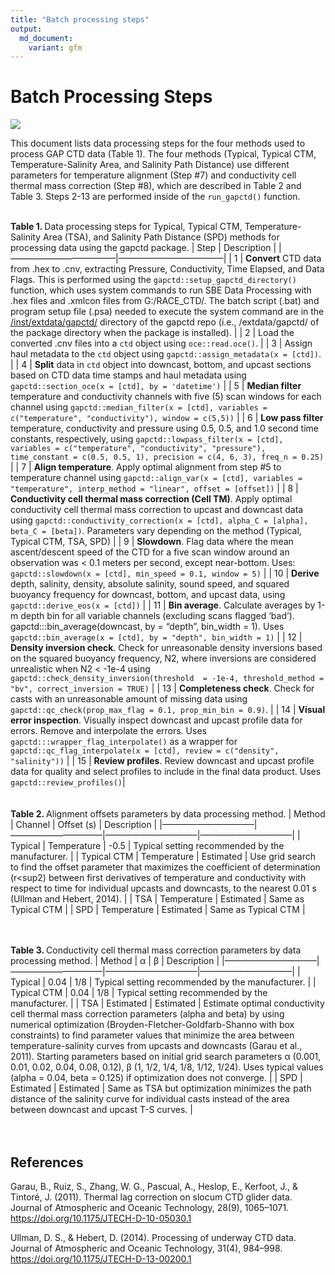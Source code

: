 ```yaml
---
title: "Batch processing steps"
output:
  md_document:
    variant: gfm
---
```


# Batch Processing Steps

![](/doc/assets/gapctd_workflow.png)


This document lists data processing steps for the four methods used to process GAP CTD data (Table 1). The four methods (Typical, Typical CTM, Temperature-Salinity Area, and Salinity Path Distance) use different parameters for temperature alignment (Step #7) and conductivity cell thermal mass correction (Step #8), which are described in Table 2 and Table 3. Steps 2-13 are performed inside of the `run_gapctd()` function. 
<br><br>

<b>Table 1. </b> Data processing steps for Typical, Typical CTM, Temperature-Salinity Area (TSA), and Salinity Path Distance (SPD) methods for processing data using the gapctd package.
| Step | Description |
|------------------------------------|------------------------------------|
| 1    | <b>Convert</b> CTD data from .hex to .cnv, extracting Pressure, Conductivity, Time Elapsed, and Data Flags. This is performed using the `gapctd::setup_gapctd_directory()` function, which uses system commands to run SBE Data Processing with .hex files and .xmlcon files from G:/RACE_CTD/. The batch script (.bat) and program setup file (.psa) needed to execute the system command are in the [/inst/extdata/gapctd/](/inst/extdata/gapctd/) directory of the gapctd repo (i.e., /extdata/gapctd/ of the package directory when the package is installed). |
| 2    | Load the converted .cnv files into a `ctd` object using `oce::read.oce()`. |
| 3    | Assign haul metadata to the `ctd` object using `gapctd::assign_metadata(x = [ctd])`. |
| 4    | <b>Split</b> data in `ctd` object into downcast, bottom, and upcast sections based on CTD data time stamps and haul metadata using `gapctd::section_oce(x = [ctd], by = 'datetime')` |
| 5    | <b>Median filter</b> temperature and conductivity channels with five (5) scan windows for each channel using `gapctd::median_filter(x = [ctd], variables = c("temperature", "conductivity"), window = c(5,5))` |
| 6    | <b>Low pass filter</b> temperature, conductivity and pressure using 0.5, 0.5, and 1.0 second time constants, respectively, using `gapctd::lowpass_filter(x = [ctd], variables = c("temperature", "conductivity", "pressure"), time_constant = c(0.5, 0.5, 1), precision = c(4, 6, 3), freq_n = 0.25)` |
| 7    | <b>Align temperature</b>. Apply optimal alignment from step #5 to temperature channel using `gapctd::align_var(x = [ctd], variables = "temperature", interp_method = "linear", offset = [offset])`  |
| 8    | <b>Conductivity cell thermal mass correction (Cell TM)</b>. Apply optimal conductivity cell thermal mass correction to upcast and downcast data using `gapctd::conductivity_correction(x = [ctd], alpha_C = [alpha], beta_C = [beta])`. Parameters vary depending on the method (Typical, Typical CTM, TSA, SPD) |
| 9   | <b>Slowdown</b>. Flag data where the mean ascent/descent speed of the CTD for a five scan window around an observation was < 0.1 meters per second, except near-bottom. Uses: `gapctd::slowdown(x = [ctd], min_speed = 0.1, window = 5)` |
| 10   | <b>Derive</b> depth, salinity, density, absolute salinity, sound speed, and squared buoyancy frequency for downcast, bottom, and upcast data, using `gapctd::derive_eos(x = [ctd])` |
| 11   | <b>Bin average</b>. Calculate averages by 1-m depth bin for all variable channels (excluding scans flagged 'bad'). gapctd:::bin_average(downcast, by = "depth", bin_width = 1). Uses `gapctd::bin_average(x = [ctd], by = "depth", bin_width = 1)` |
| 12   | <b>Density inversion check</b>. Check for unreasonable density inversions based on the squared buoyancy frequency, N2, where inversions are considered unrealistic when N2 < -1e-4 using `gapctd::check_density_inversion(threshold  = -1e-4, threshold_method = "bv", correct_inversion = TRUE)`  |
| 13   | <b>Completeness check</b>. Check for casts with an unreasonable amount of missing data using `gapctd::qc_check(prop_max_flag = 0.1, prop_min_bin = 0.9)`. |
| 14   | <b>Visual error inspection</b>. Visually inspect downcast and upcast profile data for errors. Remove and interpolate the errors. Uses `gapctd:::wrapper_flag_interpolate()` as a wrapper for `gapctd::qc_flag_interpolate(x = [ctd], review = c("density", "salinity"))` |
| 15   | <b>Review profiles</b>. Review downcast and upcast profile data for quality and select profiles to include in the final data product. Uses `gapctd::review_profiles()`|
<br><br><br>
<b>Table 2. </b> Alignment offsets parameters by data processing method.
| Method | Channel | Offset (s) | Description |
|--------------------------------|--------------------------------|--------------------------------|--------------------------------|
| Typical | Temperature | -0.5 | Typical setting recommended by the manufacturer. |
| Typical CTM | Temperature | Estimated | Use grid search to find the offset parameter that maximizes the coefficient of determination (r<sup2</sup>) between first derivatives of temperature and conductivity with respect to time for individual upcasts and downcasts, to the nearest 0.01 s (Ullman and Hebert, 2014). | 
| TSA | Temperature | Estimated | Same as Typical CTM |
| SPD | Temperature | Estimated | Same as Typical CTM |
<br><br><br>

<b>Table 3. </b> Conductivity cell thermal mass correction parameters by data processing method.
| Method | &alpha; | &beta; | Description |
|--------------------------------|--------------------------------|--------------------------------|--------------------------------|
| Typical | 0.04 | 1/8 | Typical setting recommended by the manufacturer. |
| Typical CTM | 0.04 | 1/8 | Typical setting recommended by the manufacturer. |
| TSA | Estimated | Estimated | Estimate optimal conductivity cell thermal mass correction parameters (alpha and beta) by using numerical optimization (Broyden-Fletcher-Goldfarb-Shanno with box constraints) to find parameter values that minimize the area between temperature-salinity curves from upcasts and downcasts (Garau et al., 2011). Starting parameters based on initial grid search parameters &alpha; (0.001, 0.01, 0.02, 0.04, 0.08, 0.12),  &beta; (1, 1/2, 1/4, 1/8, 1/12, 1/24). Uses typical values (alpha = 0.04, beta = 0.125) if optimization does not converge. |
| SPD |  Estimated | Estimated | Same as TSA but optimization minimizes the path distance of the salinity curve for individual casts instead of the area between downcast and upcast T-S curves. |
<br><br><br>


## References

Garau, B., Ruiz, S., Zhang, W. G., Pascual, A., Heslop, E., Kerfoot, J., & Tintoré, J. (2011). Thermal lag correction on slocum CTD glider data. Journal of Atmospheric and Oceanic Technology, 28(9), 1065–1071. [https://doi.org/10.1175/JTECH-D-10-05030.1](https://doi.org/10.1175/JTECH-D-10-05030.1)

Ullman, D. S., & Hebert, D. (2014). Processing of underway CTD data. Journal of Atmospheric and Oceanic Technology, 31(4), 984–998. [https://doi.org/10.1175/JTECH-D-13-00200.1](https://doi.org/10.1175/JTECH-D-13-00200.1)
